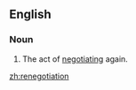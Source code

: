 ==English==

===Noun===
{{en-noun}}

#The act of [[negotiate|negotiating]] again.

[[zh:renegotiation]]
